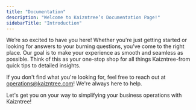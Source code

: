 ```yaml
---
title: "Documentation"
description: "Welcome to Kaizntree’s Documentation Page!"
sidebarTitle: "Introduction"
---
```


We’re so excited to have you here\! Whether you're just getting started or looking for answers to your burning questions, you’ve come to the right place. Our goal is to make your experience as smooth and seamless as possible. Think of this as your one-stop shop for all things Kaizntree-from quick tips to detailed insights.

If you don't find what you're looking for, feel free to reach out at [operations@kaizntree.com](mailto:operations@kaizntree.com)\! We're always here to help.

Let's get you on your way to simplifying your business operations with Kaizntree\! <Icon icon="rocket" iconType="solid" />

<CardGroup cols={2}>
  <Card title="Integrations" icon="plug" iconType="solid" horizontal href="/integrations">
    
  </Card>
  <Card title="Getting Started" icon="rocket" iconType="solid" horizontal href="/uploading-data">
    
  </Card>
  <Card title="Passing Certifications and Audits" icon="check-double" horizontal href="/certifications">
    
  </Card>
  <Card title="Extractable Data" icon="download" iconType="solid" horizontal href="/extractable-data">
    
  </Card>
  <Card title="Reports & Insights" icon="chart-bar" iconType="solid" horizontal href="/reports-and-insights">
    
  </Card>
</CardGroup>